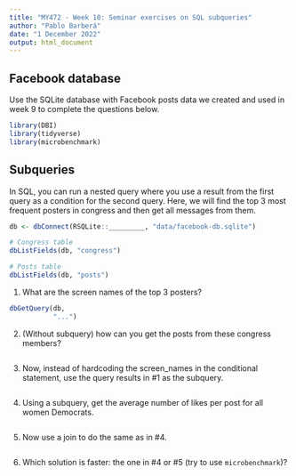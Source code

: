 ```yaml
---
title: "MY472 - Week 10: Seminar exercises on SQL subqueries"
author: "Pablo Barberá"
date: "1 December 2022"
output: html_document
---
```


## Facebook database

Use the SQLite database with Facebook posts data we created and used in week 9 to complete the questions below.

```r
library(DBI)
library(tidyverse)
library(microbenchmark)
```

## Subqueries

In SQL, you can run a nested query where you use a result from the first query as a condition for the second query. Here, we will find the top 3 most frequent posters in congress and then get all messages from them. 

```r
db <- dbConnect(RSQLite::_________, "data/facebook-db.sqlite")
```

```r
# Congress table
dbListFields(db, "congress")

# Posts table
dbListFields(db, "posts")
```

1. What are the screen names of the top 3 posters?

```r
dbGetQuery(db, 
           "...")
```

2. (Without subquery) how can you get the posts from these congress members?

```r

```

3. Now, instead of hardcoding the screen_names in the conditional statement, use the query results in #1 as the subquery. 

```r

```

4. Using a subquery, get the average number of likes per post for all women Democrats.

```r

```

5. Now use a join to do the same as in #4.

```r

```

6. Which solution is faster: the one in #4 or #5 (try to use `microbenchmark`)?

```r

```
